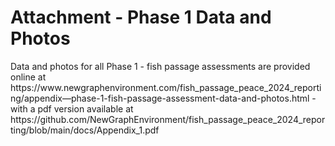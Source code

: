 # **Attachment - Phase 1 Data and Photos** {-#attach-pdf-phase1-dat}

Data and photos for all Phase 1 - fish passage assessments are provided online at https://www.newgraphenvironment.com/fish_passage_peace_2024_reporting/appendix---phase-1-fish-passage-assessment-data-and-photos.html
- with a pdf version available at https://github.com/NewGraphEnvironment/fish_passage_peace_2024_reporting/blob/main/docs/Appendix_1.pdf

